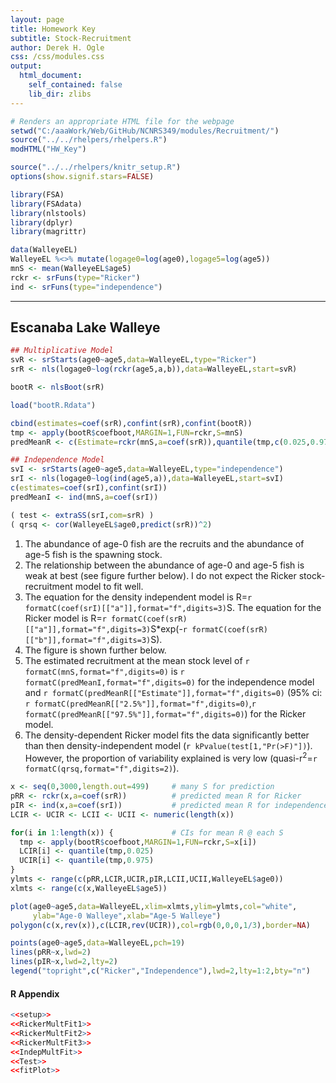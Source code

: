 ```yaml
---
layout: page
title: Homework Key
subtitle: Stock-Recruitment
author: Derek H. Ogle
css: /css/modules.css
output:
  html_document:
    self_contained: false
    lib_dir: zlibs
---
```


```r
# Renders an appropriate HTML file for the webpage
setwd("C:/aaaWork/Web/GitHub/NCNRS349/modules/Recruitment/")
source("../../rhelpers/rhelpers.R")
modHTML("HW_Key")
```

```r
source("../../rhelpers/knitr_setup.R")
options(show.signif.stars=FALSE)
```
```r
library(FSA)
library(FSAdata)
library(nlstools)
library(dplyr)
library(magrittr)

data(WalleyeEL)
WalleyeEL %<>% mutate(logage0=log(age0),logage5=log(age5))
mnS <- mean(WalleyeEL$age5)
rckr <- srFuns(type="Ricker")
ind <- srFuns(type="independence")
```

----

## Escanaba Lake Walleye

```r
## Multiplicative Model
svR <- srStarts(age0~age5,data=WalleyeEL,type="Ricker")
srR <- nls(logage0~log(rckr(age5,a,b)),data=WalleyeEL,start=svR)
```
```r
bootR <- nlsBoot(srR)
```
```r
load("bootR.Rdata")
```
```r
cbind(estimates=coef(srR),confint(srR),confint(bootR))
tmp <- apply(bootR$coefboot,MARGIN=1,FUN=rckr,S=mnS)
predMeanR <- c(Estimate=rckr(mnS,a=coef(srR)),quantile(tmp,c(0.025,0.975)))
```

```r
## Independence Model
svI <- srStarts(age0~age5,data=WalleyeEL,type="independence")
srI <- nls(logage0~log(ind(age5,a)),data=WalleyeEL,start=svI)
c(estimates=coef(srI),confint(srI))
predMeanI <- ind(mnS,a=coef(srI))
```

```r
( test <- extraSS(srI,com=srR) )
( qrsq <- cor(WalleyeEL$age0,predict(srR))^2)
```

1. The abundance of age-0 fish are the recruits and the abundance of age-5 fish is the spawning stock.
1. The relationship between the abundance of age-0 and age-5 fish is weak at best (see figure further below). I do not expect the Ricker stock-recruitment model to fit well.
1. The equation for the density independent model is R=`r formatC(coef(srI)[["a"]],format="f",digits=3)`S. The equation for the Ricker model is R=`r formatC(coef(srR)[["a"]],format="f",digits=3)`S*exp(-`r formatC(coef(srR)[["b"]],format="f",digits=3)`S).
1. The figure is shown further below.
1. The estimated recruitment at the mean stock level of `r formatC(mnS,format="f",digits=0)` is `r formatC(predMeanI,format="f",digits=0)` for the independence model and `r formatC(predMeanR[["Estimate"]],format="f",digits=0)` (95% ci: `r formatC(predMeanR[["2.5%"]],format="f",digits=0)`,`r formatC(predMeanR[["97.5%"]],format="f",digits=0)`) for the Ricker model.
1. The density-dependent Ricker model fits the data significantly better than then density-independent model (`r kPvalue(test[1,"Pr(>F)"])`). However, the proportion of variability explained is very low (quasi-r<sup>2</sup>=`r formatC(qrsq,format="f",digits=2)`).

```r
x <- seq(0,3000,length.out=499)     # many S for prediction
pRR <- rckr(x,a=coef(srR))          # predicted mean R for Ricker
pIR <- ind(x,a=coef(srI))           # predicted mean R for independence model
LCIR <- UCIR <- LCII <- UCII <- numeric(length(x))

for(i in 1:length(x)) {             # CIs for mean R @ each S
  tmp <- apply(bootR$coefboot,MARGIN=1,FUN=rckr,S=x[i])
  LCIR[i] <- quantile(tmp,0.025)
  UCIR[i] <- quantile(tmp,0.975)
}
ylmts <- range(c(pRR,LCIR,UCIR,pIR,LCII,UCII,WalleyeEL$age0))
xlmts <- range(c(x,WalleyeEL$age5))

plot(age0~age5,data=WalleyeEL,xlim=xlmts,ylim=ylmts,col="white",
     ylab="Age-0 Walleye",xlab="Age-5 Walleye")
polygon(c(x,rev(x)),c(LCIR,rev(UCIR)),col=rgb(0,0,0,1/3),border=NA)

points(age0~age5,data=WalleyeEL,pch=19)
lines(pRR~x,lwd=2)
lines(pIR~x,lwd=2,lty=2)
legend("topright",c("Ricker","Independence"),lwd=2,lty=1:2,bty="n")
```

#### R Appendix
```r
<<setup>>
<<RickerMultFit1>>
<<RickerMultFit2>>
<<RickerMultFit3>>
<<IndepMultFit>>
<<Test>>
<<fitPlot>>
```
